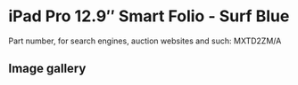 
# iPad Pro 12.9″ Smart Folio - Surf Blue

Part number, for search engines, auction websites and such: MXTD2ZM/A

## Image gallery

<div style={{ width: "768px" }}>
  <GalleryComponent
    images={[
      {
        original: "/everysource/MXTD2.png",
        thumbnail: "/everypreview/MXTD2.png",
      },
      {
        original: "/everysource/MXTD2_AV1.png",
        thumbnail: "/everypreview/MXTD2_AV1.png",
      },
      {
        original: "/everysource/MXTD2_AV2.png",
        thumbnail: "/everypreview/MXTD2_AV2.png",
      },
      {
        original: "/everysource/MXTD2_AV3.png",
        thumbnail: "/everypreview/MXTD2_AV3.png",
      },
      {
        original: "/everysource/MXTD2_AV4.png",
        thumbnail: "/everypreview/MXTD2_AV4.png",
      }
    ]}
  />
</div>